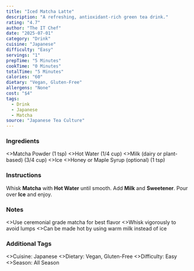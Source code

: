 ```yaml
---
title: "Iced Matcha Latte"
description: "A refreshing, antioxidant-rich green tea drink."
rating: "4.7"
author: "The IT Chef"
date: "2025-07-01"
category: "Drink"
cuisine: "Japanese"
difficulty: "Easy"
servings: "1"
prepTime: "5 Minutes"
cookTime: "0 Minutes"
totalTime: "5 Minutes"
calories: "60"
dietary: "Vegan, Gluten-Free"
allergens: "None"
cost: "$4"
tags:
  - Drink
  - Japanese
  - Matcha
source: "Japanese Tea Culture"
---
```

### Ingredients

<RecipeIngredients>
  <>Matcha Powder (1 tsp)</>
  <>Hot Water (1/4 cup)</>
  <>Milk (dairy or plant-based) (3/4 cup)</>
  <>Ice</>
  <>Honey or Maple Syrup (optional) (1 tsp)</>
</RecipeIngredients>

### Instructions

<RecipeInstructions>
  <RecipeInstructionsSection title="Prepare Matcha Latte">
    <RecipeInstructionsStep>
      Whisk <strong>Matcha</strong> with <strong>Hot Water</strong> until smooth.
    </RecipeInstructionsStep>
    <RecipeInstructionsStep>
      Add <strong>Milk</strong> and <strong>Sweetener</strong>. Pour over <strong>Ice</strong> and enjoy.
    </RecipeInstructionsStep>
  </RecipeInstructionsSection>
</RecipeInstructions>

### Notes

<RecipeNotes>
  <>Use ceremonial grade matcha for best flavor</>
  <>Whisk vigorously to avoid lumps</>
  <>Can be made hot by using warm milk instead of ice</>
</RecipeNotes>

### Additional Tags

<RecipeTags>
  <>Cuisine: Japanese</>
  <>Dietary: Vegan, Gluten-Free</>
  <>Difficulty: Easy</>
  <>Season: All Season</>
</RecipeTags>
